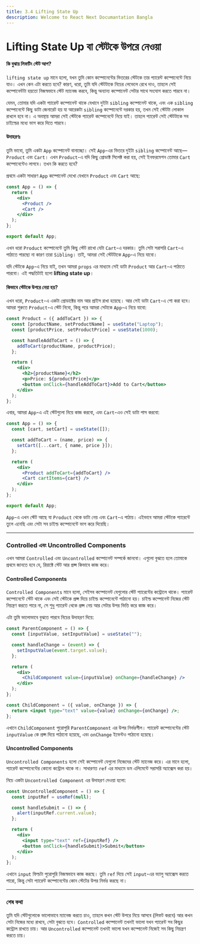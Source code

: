 ```yaml
---
title: 3.4 Lifting State Up
description: Welcome to React Next Documantation Bangla
---
```


## <h1 className="bg-gradient-to-r from-blue-500 to-purple-500 inline-block text-transparent bg-clip-text text-3xl pt-2">Lifting State Up বা স্টেটকে উপরে নেওয়া</h1>

#### কি বুঝায় লিফটিং স্টেট আপ?

`lifting state up` মানে হলো, যখন তুমি কোন কম্পোনেন্টের ভিতরের স্টেটকে তার প্যারেন্ট কম্পোনেন্টে নিয়ে যাও। এখন কেন এটা করতে হবে? কারণ, ধরো, তুমি যদি স্টেটটাকে নিচের লেভেলে রেখে দাও, তাহলে সেই কম্পোনেন্টটা হয়তো নিজস্বভাবে স্টেট ম্যানেজ করবে, কিন্তু অন্যান্য কম্পোনেন্ট সেটার সাথে সংযোগ করতে পারবে না।

যেমন, তোমার যদি একটা প্যারেন্ট কম্পোনেন্ট থাকে যেখানে দুইটা `sibling` কম্পোনেন্ট থাকে, এবং এক `sibling` কম্পোনেন্টে কিছু ডাটা জেনারেট হয় যা আরেকটা `sibling` কম্পোনেন্টে দরকার হয়, তখন সেই স্টেটটা লোকাল রাখলে হবে না। এ অবস্থায় আমরা সেই স্টেটকে প্যারেন্ট কম্পোনেন্টে নিয়ে যাই। তাহলে প্যারেন্ট সেই স্টেটটাকে সব চাইল্ডের মধ্যে ভাগ করে দিতে পারবে।

#### উদাহরণঃ

তুমি ভাবো, তুমি একটা `App` কম্পোনেন্ট বানাচ্ছো। সেই `App`-এর ভিতরে দুইটা `sibling` কম্পোনেন্ট আছে—`Product` এবং `Cart`। এখন `Product`-এ যদি কিছু প্রোডাক্ট সিলেক্ট করা হয়, সেই ইনফরমেশন তোমার `Cart` কম্পোনেন্টেও লাগবে। তখন কি করতে হবে?

প্রথমে একটা সাধারণ `App` কম্পোনেন্ট দেখো যেখানে `Product` এবং `Cart` আছে:

```jsx
const App = () => {
  return (
    <div>
      <Product />
      <Cart />
    </div>
  );
};

export default App;
```

এখন ধরো `Product` কম্পোনেন্টে তুমি কিছু স্টেট রাখো যেটা `Cart`-এ দরকার। তুমি সেটা সরাসরি `Cart`-এ পাঠাতে পারছো না কারণ তারা `Sibling`। তাই, আমরা সেই স্টেটটাকে `App`-এ নিয়ে যাবো।

যদি স্টেটকে `App`-এ নিয়ে যাই, তখন আমরা `props` এর মাধ্যমে সেই ডাটা `Product` আর `Cart`-এ পাঠাতে পারবো। এই পদ্ধতিটাই হলো **lifting state up**।

#### কিভাবে স্টেটকে উপরে নেয়া হয়?

এখন ধরো, `Product`-এ একটা প্রোডাক্টের নাম আর প্রাইস রাখা হয়েছে। আর সেই ডাটা `Cart`-এ শো করা হবে। আমরা শুরুতে `Product`-এ স্টেট নিবো, কিন্তু পরে আমরা সেটাকে `App`-এ নিয়ে যাবো:

```jsx
const Product = ({ addToCart }) => {
  const [productName, setProductName] = useState("Laptop");
  const [productPrice, setProductPrice] = useState(1000);

  const handleAddToCart = () => {
    addToCart(productName, productPrice);
  };

  return (
    <div>
      <h2>{productName}</h2>
      <p>Price: ${productPrice}</p>
      <button onClick={handleAddToCart}>Add to Cart</button>
    </div>
  );
};
```

এবার, আমরা `App`-এ এই স্টেটগুলো নিয়ে কাজ করবো, এবং `Cart`-এও সেই ডাটা পাস করবো:

```jsx
const App = () => {
  const [cart, setCart] = useState([]);

  const addToCart = (name, price) => {
    setCart([...cart, { name, price }]);
  };

  return (
    <div>
      <Product addToCart={addToCart} />
      <Cart cartItems={cart} />
    </div>
  );
};

export default App;
```

`App`-এ এখন স্টেট আছে যা `Product` থেকে ডাটা নেয় এবং `Cart`-এ পাঠায়। এইভাবে আমরা স্টেটকে প্যারেন্টে তুলে এনেছি এবং সেটা সব চাইল্ড কম্পোনেন্টে ভাগ করে দিয়েছি।

---

### Controlled এবং Uncontrolled Components

এখন আমরা `Controlled` এবং `Uncontrolled` কম্পোনেন্ট সম্পর্কে জানবো। এগুলো বুঝতে হলে তোমাকে প্রথমে জানতে হবে যে, রিয়াক্টে স্টেট আর প্রপ্স কিভাবে কাজ করে।

#### Controlled Components

`Controlled Components` মানে হলো, সেইসব কম্পোনেন্ট যেগুলোর স্টেট প্যারেন্টের কন্ট্রোলে থাকে। প্যারেন্ট কম্পোনেন্টে স্টেট থাকে এবং সেই স্টেটকে প্রপ্স দিয়ে চাইল্ড কম্পোনেন্টে পাঠানো হয়। চাইল্ড কম্পোনেন্ট নিজের স্টেট নিয়ন্ত্রণ করতে পারে না, সে শুধু প্যারেন্ট থেকে প্রপ্স নেয় আর সেটার উপর ভিত্তি করে কাজ করে।

এটা তুমি ভালোভাবে বুঝতে পারবে নিচের উদাহরণ দিয়ে:

```jsx
const ParentComponent = () => {
  const [inputValue, setInputValue] = useState("");

  const handleChange = (event) => {
    setInputValue(event.target.value);
  };

  return (
    <div>
      <ChildComponent value={inputValue} onChange={handleChange} />
    </div>
  );
};

const ChildComponent = ({ value, onChange }) => {
  return <input type="text" value={value} onChange={onChange} />;
};
```

এখানে `ChildComponent` পুরোপুরি `ParentComponent` এর উপর নির্ভরশীল। প্যারেন্ট কম্পোনেন্টের স্টেট `inputValue` কে প্রপ্স দিয়ে পাঠানো হয়েছে, এবং `onChange` ইভেন্টও পাঠানো হয়েছে।

#### Uncontrolled Components

`Uncontrolled Components` হলো সেই কম্পোনেন্ট যেগুলো নিজেদের স্টেট ম্যানেজ করে। এর মানে হলো, প্যারেন্ট কম্পোনেন্টের কোনো কন্ট্রোল থাকে না। সাধারণত `ref` এর মাধ্যমে ডম এলিমেন্টে সরাসরি অ্যাক্সেস করা হয়।

নিচে একটা `Uncontrolled Component` এর উদাহরণ দেওয়া হলো:

```jsx
const UncontrolledComponent = () => {
  const inputRef = useRef(null);

  const handleSubmit = () => {
    alert(inputRef.current.value);
  };

  return (
    <div>
      <input type="text" ref={inputRef} />
      <button onClick={handleSubmit}>Submit</button>
    </div>
  );
};
```

এখানে `input` ফিল্ডটা পুরোপুরি নিজস্বভাবে কাজ করছে। তুমি `ref` দিয়ে সেই `input`-এর ভ্যালু অ্যাক্সেস করতে পারো, কিন্তু সেটা প্যারেন্ট কম্পোনেন্টের কোন স্টেটের উপর নির্ভর করছে না।

---

### শেষ কথা

তুমি যদি স্টেটগুলোকে ভালোভাবে ম্যানেজ করতে চাও, তাহলে কখন স্টেট উপরে নিয়ে আসবে (লিফট করবে) আর কখন সেটা নিজের মধ্যে রাখবে, সেটা বুঝতে হবে। `Controlled` কম্পোনেন্ট তখনই ভালো যখন প্যারেন্ট সব কিছুর কন্ট্রোল রাখতে চায়। আর `Uncontrolled` কম্পোনেন্ট তখনই ভালো যখন কম্পোনেন্ট নিজেই সব কিছু নিয়ন্ত্রণ করতে চায়।
